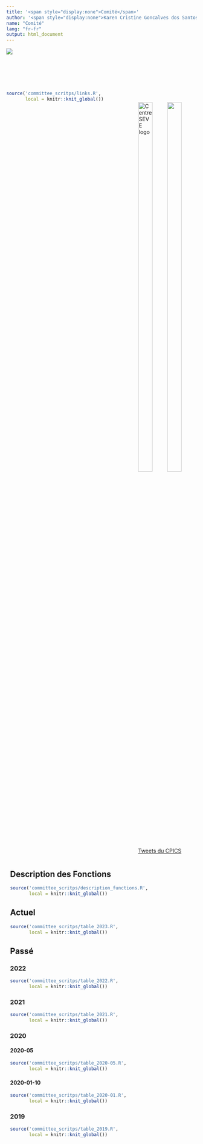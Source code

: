 ```yaml
---
title: '<span style="display:none">Comité</span>'
author: '<span style="display:none">Karen Cristine Goncalves dos Santos</span>'
name: "Comité"
lang: "fr-fr"
output: html_document
---
```


<head>
<meta charset="utf-8">
<link rel="apple-touch-icon" sizes="180x180" href="/apple-touch-icon.png">
<link rel="icon" type="image/png" sizes="32x32" href="/favicon-32x32.png">
<link rel="icon" type="image/png" sizes="16x16" href="/favicon-16x16.png">
<link rel="manifest" href="/site.webmanifest">
<link rel="mask-icon" href="/safari-pinned-tab.svg" color="#5bbad5">
<link rel="alternate" hreflang="en-us" href="../en/comites.html">
<meta name="msapplication-TileColor" content="#da532c">
<meta name="theme-color" content="#ffffff">
<meta name="viewport" content="width=device-width, initial-scale=1">
<script src="https://kit.fontawesome.com/0af1a424a5.js" crossorigin="anonymous"></script>
<link rel="stylesheet" href="column_text_style.css">
<link rel="stylesheet" href="committee_style.css">
<style>
table {
  font-family: arial, sans-serif;
  border-collapse: collapse;
  margin-left: auto;
  margin-right: auto;
  max-width: 100%;
  overflow-x:auto;
  overflow: scroll; 
  max-width: 100%;
  height: auto;
}

td, th {
  border: 1px solid rgba(50, 130, 102);
  text-align: left;
  height: auto;
  width: auto;
  padding: 0.1em;
}
thead {
  background-color: #dddddd;
  overflow: scroll;
  height: auto;
  width: auto;

}

</style>
</head>

<div class="container-fluid ps-lg-1" style="margin-left: auto; margin-right: auto;">
<div class="cpics-logo"><img class="logo" src='./images/logos/Logo-CPICS_White_1.webp'>
</div>
<br><br>
<br><br>

<div class="row mx-lg-n1">
<div class="col-sm-3" style="float: right">

<div class="row" >
<span> <p class="sidebar_logos"> [<i class="fab fa-twitter"></i>](https://twitter.com/CPICSEVE) [<i class="fab fa-linkedin-in"></i>](https://www.linkedin.com/company/cpics/about/) [<i class="fab fa-facebook"></i>](https://www.facebook.com/CPICS-Comit%C3%A9-de-partenariat-international-du-Centre-S%C3%88VE-395275957711442) <a  href = "mailto:cpicseve@gmail.com"><i class="fas fa-envelope" align="center" style="font-size:24px"></i></a> </p></span>

<div class="row" style="padding: 1%">
<a href="http://centreseve.recherche.usherbrooke.ca/fr"><img src="./images/logos/centre_seve.webp" alt="Centre SEVE logo" width="50%"></a><a href="http://www.frqnt.gouv.qc.ca/en/accueil"><img  src="./images/logos/FRQNT_blanc(transparent).webp" width="50%"></a>

</div>

<div style="padding: 1%"><a class="twitter-timeline" data-height="1000px" href="https://twitter.com/CPICSEVE?ref_src=twsrc%5Etfw">Tweets du CPICS</a> <script async src="https://platform.twitter.com/widgets.js" charset="utf-8"></script></div>

</div>

</div> <!-- class = col-md-3 -->

<div class="col-sm-9" style="padding: 2%; float: left;">
<div class="row text">

# {.tabset .tabset-fade .tabset-pills}

## Description des Fonctions

```r
source('committee_scritps/description_functions.R', 
       local = knitr::knit_global())

```


## Actuel

```r
source('committee_scritps/table_2023.R', 
       local = knitr::knit_global())
```

## Passé {.tabset .tabset-pill}

### 2022

```r
source('committee_scritps/table_2022.R', 
       local = knitr::knit_global())
```

### 2021 

```r
source('committee_scritps/table_2021.R', 
       local = knitr::knit_global())
```


### 2020 {.tabset .tabset-pill}

#### 2020-05

```r
source('committee_scritps/table_2020-05.R', 
       local = knitr::knit_global())
```

#### 2020-01-10

```r
source('committee_scritps/table_2020-01.R', 
       local = knitr::knit_global())
```

### 2019

```r
source('committee_scritps/table_2019.R', 
       local = knitr::knit_global())
```

</div> <!-- class = row -->
</div> <!-- class = col-md-9-->

</div> <!-- class = row-->

</div> <!-- class = container-fluid-->


```r
source('committee_scritps/links.R', 
       local = knitr::knit_global())
```
